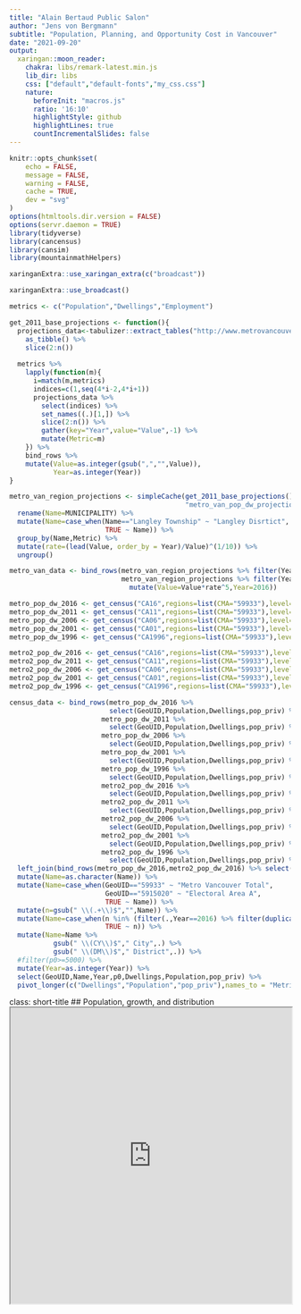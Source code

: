 ```yaml
---
title: "Alain Bertaud Public Salon"
author: "Jens von Bergmann"
subtitle: "Population, Planning, and Opportunity Cost in Vancouver"
date: "2021-09-20"
output:
  xaringan::moon_reader:
    chakra: libs/remark-latest.min.js
    lib_dir: libs
    css: ["default","default-fonts","my_css.css"]
    nature:
      beforeInit: "macros.js"
      ratio: '16:10'
      highlightStyle: github
      highlightLines: true
      countIncrementalSlides: false
---
```


```r
knitr::opts_chunk$set(
	echo = FALSE,
	message = FALSE,
	warning = FALSE,
	cache = TRUE,
	dev = "svg"
)
options(htmltools.dir.version = FALSE)
options(servr.daemon = TRUE)
library(tidyverse)
library(cancensus)
library(cansim)
library(mountainmathHelpers)
```
```r
xaringanExtra::use_xaringan_extra(c("broadcast"))
```
```r
xaringanExtra::use_broadcast() 
```


```r
metrics <- c("Population","Dwellings","Employment")

get_2011_base_projections <- function(){
  projections_data<-tabulizer::extract_tables("http://www.metrovancouver.org/services/regional-planning/PlanningPublications/TableA1-PopDwelUnitEmpProjforMVSubregMuni.pdf",method="lattice")[[1]] %>%
    as_tibble() %>%
    slice(2:n())
  
  metrics %>%
    lapply(function(m){
      i=match(m,metrics)
      indices=c(1,seq(4*i-2,4*i+1))
      projections_data %>%
        select(indices) %>%
        set_names((.)[1,]) %>%
        slice(2:n()) %>%
        gather(key="Year",value="Value",-1) %>%
        mutate(Metric=m)
    }) %>%
    bind_rows %>%
    mutate(Value=as.integer(gsub(",","",Value)),
           Year=as.integer(Year))
}

metro_van_region_projections <- simpleCache(get_2011_base_projections(),
                                            "metro_van_pop_dw_projections_2011.Rda") %>%
  rename(Name=MUNICIPALITY) %>%
  mutate(Name=case_when(Name=="Langley Township" ~ "Langley Disrtict",
                        TRUE ~ Name)) %>%
  group_by(Name,Metric) %>%
  mutate(rate=(lead(Value, order_by = Year)/Value)^(1/10)) %>%
  ungroup()

metro_van_data <- bind_rows(metro_van_region_projections %>% filter(Year==2011),
                            metro_van_region_projections %>% filter(Year==2011) %>%
                              mutate(Value=Value*rate^5,Year=2016))

```


```r
metro_pop_dw_2016 <- get_census("CA16",regions=list(CMA="59933"),level="CSD",vectors=c(pop_priv="v_CA16_424"))
metro_pop_dw_2011 <- get_census("CA11",regions=list(CMA="59933"),level="CSD",vectors=c(pop_priv="v_CA11F_216"))
metro_pop_dw_2006 <- get_census("CA06",regions=list(CMA="59933"),level="CSD",vectors=c(pop_priv="v_CA06_134"))
metro_pop_dw_2001 <- get_census("CA01",regions=list(CMA="59933"),level="CSD",vectors=c(pop_priv="v_CA01_127"))
metro_pop_dw_1996 <- get_census("CA1996",regions=list(CMA="59933"),level="CSD",vectors=c(pop_priv="v_CA1996_1698"))

metro2_pop_dw_2016 <- get_census("CA16",regions=list(CMA="59933"),level="CMA",vectors=c(pop_priv="v_CA16_424"))
metro2_pop_dw_2011 <- get_census("CA11",regions=list(CMA="59933"),level="CMA",vectors=c(pop_priv="v_CA11F_216"))
metro2_pop_dw_2006 <- get_census("CA06",regions=list(CMA="59933"),level="CMA",vectors=c(pop_priv="v_CA06_134"))
metro2_pop_dw_2001 <- get_census("CA01",regions=list(CMA="59933"),level="CMA",vectors=c(pop_priv="v_CA01_127"))
metro2_pop_dw_1996 <- get_census("CA1996",regions=list(CMA="59933"),level="CMA",vectors=c(pop_priv="v_CA1996_1698"))

census_data <- bind_rows(metro_pop_dw_2016 %>% 
                         select(GeoUID,Population,Dwellings,pop_priv) %>% mutate(Year=2016),
                       metro_pop_dw_2011 %>% 
                         select(GeoUID,Population,Dwellings,pop_priv) %>% mutate(Year=2011),
                       metro_pop_dw_2006 %>% 
                         select(GeoUID,Population,Dwellings,pop_priv) %>% mutate(Year=2006),
                       metro_pop_dw_2001 %>% 
                         select(GeoUID,Population,Dwellings,pop_priv) %>% mutate(Year=2001),
                       metro_pop_dw_1996 %>% 
                         select(GeoUID,Population,Dwellings,pop_priv) %>% mutate(Year=1996),
                       metro2_pop_dw_2016 %>% 
                         select(GeoUID,Population,Dwellings,pop_priv) %>% mutate(Year=2016),
                       metro2_pop_dw_2011 %>% 
                         select(GeoUID,Population,Dwellings,pop_priv) %>% mutate(Year=2011),
                       metro2_pop_dw_2006 %>% 
                         select(GeoUID,Population,Dwellings,pop_priv) %>% mutate(Year=2006),
                       metro2_pop_dw_2001 %>% 
                         select(GeoUID,Population,Dwellings,pop_priv) %>% mutate(Year=2001),
                       metro2_pop_dw_1996 %>% 
                         select(GeoUID,Population,Dwellings,pop_priv) %>% mutate(Year=1996)) %>%
  left_join(bind_rows(metro_pop_dw_2016,metro2_pop_dw_2016) %>% select(GeoUID,Name=`Region Name`,p0=Population), by="GeoUID") %>%
  mutate(Name=as.character(Name)) %>%
  mutate(Name=case_when(GeoUID=="59933" ~ "Metro Vancouver Total",
                        GeoUID=="5915020" ~ "Electoral Area A",
                        TRUE ~ Name)) %>%
  mutate(n=gsub(" \\(.+\\)$","",Name)) %>%
  mutate(Name=case_when(n %in% (filter(.,Year==2016) %>% filter(duplicated(n)) %>% pull(n)) ~ Name,
                        TRUE ~ n)) %>%
  mutate(Name=Name %>% 
           gsub(" \\(CY\\)$"," City",.) %>%
           gsub(" \\(DM\\)$"," District",.)) %>%
  #filter(p0>=5000) %>%
  mutate(Year=as.integer(Year)) %>%
  select(GeoUID,Name,Year,p0,Dwellings,Population,pop_priv) %>%
  pivot_longer(c("Dwellings","Population","pop_priv"),names_to = "Metric",values_to = "Value")
```

class: short-title
## Population, growth, and distribution
<iframe src="https://doodles.mountainmath.ca/html/yvr_pop_timeline" width="100%" height="530px">


---
## How did we grow?
.pull-left[
```r
census_data %>%
  group_by(GeoUID,Metric) %>%
  mutate(Change=Value/lag(Value, order_by = Year)-1,
         Period=paste0(lag(Year,order_by = Year)," - ",Year)) %>%
  filter(p0>=20000) %>%
  filter(Year>1996) %>%
  mutate(Type=ifelse(GeoUID=="59933","Metro Vancouver",
                     "Individual muncipalities\n(above 20k population)")) %>%
  select(Name,Type,Period,Metric,Change) %>%
  pivot_wider(names_from=Metric,values_from = Change) %>%
  ggplot(aes(x=Dwellings,y=pop_priv,color=Type)) +
  #geom_smooth(method="lm",color="black",se=FALSE) +
  geom_smooth(method="lm",se=FALSE,size=0.5,alpha=0.5) +
  geom_vline(data=~filter(.,GeoUID=="59933"),aes(xintercept=Dwellings),
             colour="brown",linetype="dashed") +
  geom_point(shape=21,size=2) +
  scale_colour_manual(values=c("steelblue","brown")) +
  scale_x_continuous(labels=scales::percent) +
  scale_y_continuous(labels=scales::percent) +
  theme_bw() +
  theme(legend.position = "bottom") +
  facet_wrap("Period") +
  labs(title="Population vs dwelling growth",
       subtitle="Metro Vancouver municipalities",
       x="Change in dwellings during inter-census period",
       y="Change in population during inter-census period",
       shape=NULL,
       color=NULL,
       caption="MountainMath, Data: StatCan Census 1996-2016")
```
]
.pull-right[
Over the past 4 census periods overall Metro Vancouver dwelling growth continuously slowed. Population growth slowed at similar rates.

Each individual municipality's population grew in line with it's respective dwelling growth.
]

---
class: short-title
## What caused this growth pattern?
<iframe src="https://mountainmath.ca/zoning_map" width="100%" height="530px">

---
## How do we enforce low density?


.pull-left[
Zoning bylaws prevent the sharing of land in a variety of ways.

* Limiting the number of dwelling units per lot
* Limiting ability to share a dwelling unit by defining "family" and restricting kitchens
* Limiting ability to subdivide by minimum lot size/frontage requirements

Today I want to focus on the last one, minimum frontage and lot size requirements.
]

--
.pull-right[
#### There is no method to these requirements, other than trying to freeze things in place at the time requirements came in.
![](images/cov-frontage-example.png)
]

---
## How did we end up with these rules?


.pull-left.width60[
In the 70s and 80s housing pressure in Vancouver shifted and increasingly people eanted to subdivide existing lots. Minimum frontage/size requirements became binding across Vancouver. 

![](images/thin-house-newspaper.png)

This 1980 newspaper clipping captures the dynamic of NIMBY pushback spurring the City to strengthened the requirements.
]

--

.pull-right.width40[
#### This is what people tried to prevent
<img src="images/skinny-house.png" width="80%">
]
---
## How much damage does this do?
Just in the City of Vancouver alone, halfing the minimum frontage/area requirements would unlock **$43 billion of the opportunity cost** that comes with preventing the sharing of land in jobs and amenity rich areas.

<img src="https://doodles.mountainmath.ca/blog/2021/07/25/lots-of-opportunity-estimating-the-zoning-tax-in-vancouver/index_files/figure-html/zoning-tax-2-1-1.png" height="500px" style="margin-top:-25px;">


